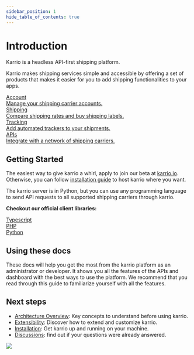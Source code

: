 ```yaml
---
sidebar_position: 1
hide_table_of_contents: true
---
```


# Introduction

Karrio is a headless API-first shipping platform.

Karrio makes shipping services simple and accessible by offering a set of products that makes it easier
for you to add shipping functionalities to your apps.


<div id="tailwind">
  <div className="grid grid-cols-1 lg:grid-cols-2 gap-6 lg:mr-8">
    <a className="group rounded-lg border-2 p-3 hover:shadow no-underline" href="/guides/account" style={{ color: "var(--ifm-font-color-base)" }}>
      <div className="text-xl font-semibold">Account</div>
      <div className="font-normal mt-2">Manage your shipping carrier accounts.</div>
    </a>
    <a className="group rounded-lg border-2 p-3 hover:shadow no-underline" href="/guides/shipping" style={{ color: "var(--ifm-font-color-base)" }}>
      <div className="text-xl font-semibold">Shipping</div>
      <div className="font-normal mt-2">Compare shipping rates and buy shipping labels.</div>
    </a>
    <a className="group rounded-lg border-2 p-3 hover:shadow no-underline" href="/guides/tracking" style={{ color: "var(--ifm-font-color-base)" }}>
      <div className="text-xl font-semibold">Tracking</div>
      <div className="font-normal mt-2">Add automated trackers to your shipments.</div>
    </a>
    <a className="group rounded-lg border-2 p-3 hover:shadow no-underline" href="/guides/apis" style={{ color: "var(--ifm-font-color-base)" }}>
      <div className="text-xl font-semibold">APIs</div>
      <div className="font-normal mt-2">Integrate with a network of shipping carriers.</div>
    </a>
  </div>
</div>


## Getting Started

The easiest way to give karrio a whirl, apply to join our beta at [karrio.io](https://karrio.io).
Otherwise, you can follow [installation guide](/installation) to host karrio where you want.

The karrio server is in Python, but you can use any programming language to send API requests
to all supported shipping carriers through karrio.

**Checkout our official client libraries:**

<div id="tailwind">
  <div className="grid grid-cols-2 lg:grid-cols-4 gap-6 lg:mr-8">
    <a className="group rounded-lg border-2 p-3 hover:shadow no-underline" target="blank" href="https://github.com/karrioapi/karrio-node" style={{ color: "var(--ifm-font-color-base)" }}>
      <div className="text-xl font-medium text-center">Typescript</div>
    </a>
    <a className="group rounded-lg border-2 p-3 hover:shadow no-underline" target="blank" href="https://github.com/karrioapi/karrio-php" style={{ color: "var(--ifm-font-color-base)" }}>
      <div className="text-xl font-medium text-center">PHP</div>
    </a>
    <a className="group rounded-lg border-2 p-3 hover:shadow no-underline" target="blank" href="https://github.com/karrioapi/karrio-python" style={{ color: "var(--ifm-font-color-base)" }}>
      <div className="text-xl font-medium text-center">Python</div>
    </a>
  </div>
</div>

## Using these docs

These docs will help you get the most from the karrio platform as an administrator or developer.
It shows you all the features of the APIs and dashboard with the best ways to use the platform.
We recommend that you read through this guide to familiarize yourself with all the features.


## Next steps

- [Architecture Overview](/architecture): Key concepts to understand before using karrio.
- [Extensibility](/extensibility): Discover how to extend and customize karrio.
- [Installation](/installation): Get karrio up and running on your machine.
- [Discussions](https://github.com/karrioapi/karrio/discussions): find out if your questions were already answered.

<img referrerpolicy="no-referrer-when-downgrade" src="https://static.scarf.sh/a.png?x-pxid=a1a15049-d55c-41db-a9ab-f8d8d7bfbe46" />

